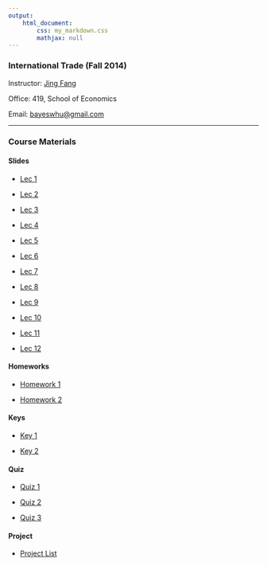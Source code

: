 ```yaml
---
output: 
    html_document:
        css: my_markdown.css
        mathjax: null
---
```


### International Trade (Fall 2014)

Instructor: [Jing Fang](http://bayeswhu.github.io)

Office: 419, School of Economics

Email: [bayeswhu@gmail.com](bayeswhu@gmail.com)

-----

### Course Materials

#### Slides

- [Lec 1](trade/Lec1.html)

- [Lec 2](trade/Lec2.html)

- [Lec 3](trade/Lec3.html)

- [Lec 4](trade/Lec4.html)

- [Lec 5](trade/Lec5.html)

- [Lec 6](trade/Lec6.html)

- [Lec 7](trade/Lec7.html)

- [Lec 8](trade/Lec8.html)

- [Lec 9](trade/Lec9.html)

- [Lec 10](trade/Lec10.html)

- [Lec 11](trade/Lec11.html)

- [Lec 12](trade/Lec12.html)

#### Homeworks

- [Homework 1](trade/Homework1.doc)

- [Homework 2](trade/Homework2.doc)

#### Keys

- [Key 1](trade/Hw1_key.doc)

- [Key 2](trade/Hw2_key.doc)

#### Quiz

- [Quiz 1](trade/Quiz1.ppt)

- [Quiz 2](trade/Quiz2.ppt)

- [Quiz 3](trade/Quiz3.ppt)

#### Project

- [Project List](trade/Project.html)